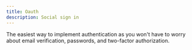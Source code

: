 ---
title: Oauth
description: Social sign in
---

The easiest way to implement authentication as you won't have to worry about email verification, passwords, and two-factor authorization.
